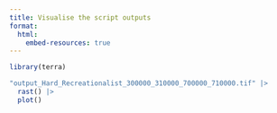 ```yaml
---
title: Visualise the script outputs
format:
  html:
    embed-resources: true
---
```


```r
library(terra)

"output_Hard_Recreationalist_300000_310000_700000_710000.tif" |>
  rast() |>
  plot()
```
